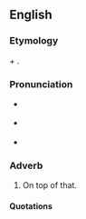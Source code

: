 ==English==

===Etymology===
{{term|there|There|lang=en}} ''+'' {{term|atop|lang=en}}.

===Pronunciation===
* {{a|RP}} {{IPA|/ˌðɛəɹəˈtɒp/}}
* {{a|US}} {{IPA|/ˌðɛ.ɻəˈtɒp/}}
* {{hyphenation|there|a|top}}

===Adverb===
{{en-adv|-}}

# {{context|chiefly|in|_|patents}} On top of that.

====Quotations====
{{seecites}}
